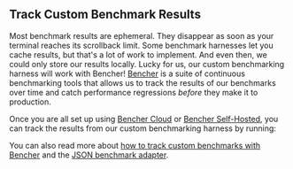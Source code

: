 
## Track Custom Benchmark Results

Most benchmark results are ephemeral.
They disappear as soon as your terminal reaches its scrollback limit.
Some benchmark harnesses let you cache results, but that's a lot of work to implement.
And even then, we could only store our results locally.
Lucky for us, our custom benchmarking harness will work with Bencher!
[Bencher][bencher] is a suite of continuous benchmarking tools
that allows us to track the results of our benchmarks over time
and catch performance regressions _before_ they make it to production.

Once you are all set up using [Bencher Cloud][quick start] or [Bencher Self-Hosted][docker quick start],
you can track the results from our custom benchmarking harness by running:

<BencherRun />

You can also read more about [how to track custom benchmarks with Bencher][custom benchmarks]
and the [JSON benchmark adapter][json adapter].

[bencher]: /
[install cli]: /docs/how-to/install-cli/
[quick start]: /docs/tutorial/quick-start/
[docker quick start]: /docs/tutorial/docker/
[custom benchmarks]: /docs/how-to/track-custom-benchmarks/
[json adapter]: /docs/explanation/adapters/#-json

